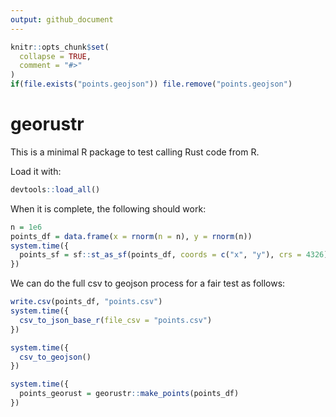 ```yaml
---
output: github_document
---
```


<!-- README.md is generated from README.Rmd. Please edit that file -->

```r
knitr::opts_chunk$set(
  collapse = TRUE,
  comment = "#>"
)
if(file.exists("points.geojson")) file.remove("points.geojson")
```

# georustr

<!-- badges: start -->
<!-- badges: end -->

This is a minimal R package to test calling Rust code from R.

Load it with:

```r
devtools::load_all()
```


When it is complete, the following should work:

```r
n = 1e6
points_df = data.frame(x = rnorm(n = n), y = rnorm(n))
system.time({
  points_sf = sf::st_as_sf(points_df, coords = c("x", "y"), crs = 4326)
})
```

We can do the full csv to geojson process for a fair test as follows:

```r
write.csv(points_df, "points.csv")
system.time({
  csv_to_json_base_r(file_csv = "points.csv")
})
```

```r
system.time({
  csv_to_geojson()
})
```




```r

system.time({
  points_georust = georustr::make_points(points_df)
})

```

